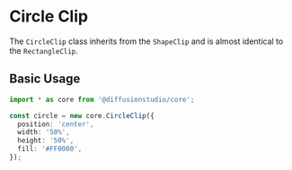 # Circle Clip

The `CircleClip` class inherits from the `ShapeClip` and is almost identical to the `RectangleClip`.

## Basic Usage

```typescript
import * as core from '@diffusionstudio/core';

const circle = new core.CircleClip({
  position: 'center',
  width: '50%',
  height: '50%',
  fill: '#FF0000',
});
```
